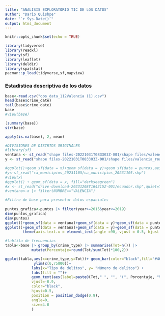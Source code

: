 ```yaml
---
title: "ANALISIS EXPLORATORIO TIC DE LOS DATOS"
author: "Dario Quishpe"
date: "`r Sys.Date()`"
output: html_document
---
```


```r
knitr::opts_chunk$set(echo = TRUE)
```

```r
library(tidyverse)
library(readxl)
library(sf)
library(leaflet)
library(deldir)
library(spatstat)
pacman::p_load(tidyverse,sf,mapview)
```

### Estadistica descriptiva de los datos  


```r
base<-read.csv("obs_data_112Valencia (1).csv")
head(base$crime_date)
tail(base$crime_date)
base
#view(base)
```



```r
(summary(base))
str(base)

```

```r
apply(is.na(base), 2, mean)
```

```r
#DIVISIONES DE DISTRTOS ORIGINALES 
#library(sf)
ventana <- st_read("shape files-20221031T083303Z-001/shape files/valencia_outline.shp",quiet=TRUE)
y <- st_read("shape files-20221031T083303Z-001/shape files/valencia_road.shp",quiet=TRUE)

#ggplot()+geom_sf(data = x)+geom_sf(data = y)+geom_sf(data = puntos,aes())+scale_x_continuous()
#y<-st_read("ca_municipios_20231105/ca_municipios_20231105.shp")
#view(x)
#ggplot() + geom_sf(data = x, fill="darkseagreen")
#x <- st_read("drive-download-20231208T164315Z-001/ecuador.shp",quiet=TRUE)
#ventana<-x |> filter(NOMBRE=="VALENCIA")  

#Filtro de base para presentar datos espaciales 
  
puntos_grafica<-puntos |> filter(year>=2015&year<=2019)
dim(puntos_grafica)
dim(puntos)
ggplot()+geom_sf(data = ventana)+geom_sf(data = y)+geom_sf(data = puntos_grafica,aes(),size=0.5,color="#D9DC4C")+scale_x_continuous()
ggplot()+geom_sf(data = ventana)+geom_sf(data = y)+geom_sf(data = puntos_grafica,aes(),size=0.5,color="#D9DC4C")+facet_wrap(~crime_type)+
        theme(axis.text.x = element_text(angle =90, vjust = 0.5, hjust = 1),strip.background = element_rect(fill = "lightblue"))


```
```r

#tablita de frecuencias 
tabla<-base |> group_by(crime_type) |> summarise(Tot=n()) |> 
            mutate(Porcentaje=round(Tot/sum(Tot)*100,2))

ggplot(tabla,aes(x=crime_type,y=Tot))+ geom_bar(color="black",fill="#40D6FA",width = 0.9, stat="identity", position = position_dodge())+
             ylim(c(0,75000))+
            labs(x="Tipo de delitos", y= "Número de delitos") +   
            labs(fill = "")+  
            geom_text(aes(label=paste0(Tot," ", "", "(", Porcentaje, "%",")")),    
            vjust=-0.9, 
            color="black", 
            hjust=0.5,
            position = position_dodge(0.9),  
            angle=0, 
            size=4.0
            ) 

```



